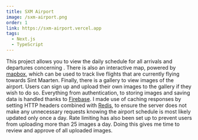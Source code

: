```yaml
---
title: SXM Airport
image: /sxm-airport.png
order: 1
link: https://sxm-airport.vercel.app
tags:
  - Next.js
  - TypeScript
---
```


This project allows you to view the daily schedule for all arrivals and departures concerning . There is also an interactive map, powered by [mapbox](https://www.mapbox.com), which can be used to track live flights that are currently flying towards Sint Maarten. Finally, there is a gallery to view images of the airport. Users can sign up and upload their own images to the gallery if they wish to do so. Everything from authentication, to storing images and saving data is handled thanks to [Firebase](https://firebase.google.com). I made use of caching responses by setting HTTP headers combined with [Redis](https://redis.io), to ensure the server does not make any unnecessary requests knowing the airport schedule is most likely updated only once a day. Rate limiting has also been set up to prevent users from uploading more than 25 images a day. Doing this gives me time to review and approve of all uploaded images.
